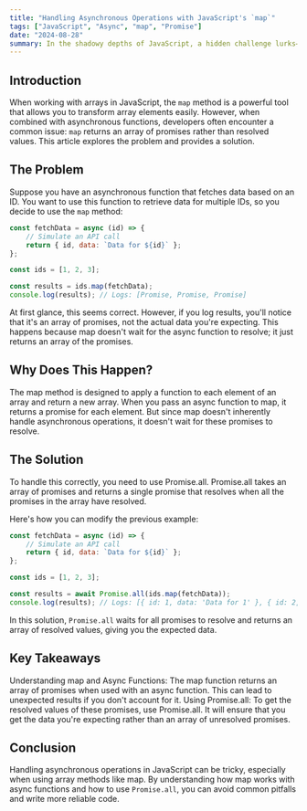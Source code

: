 ```yaml
---
title: "Handling Asynchronous Operations with JavaScript's `map`"
tags: ["JavaScript", "Async", "map", "Promise"]
date: "2024-08-28"
summary: In the shadowy depths of JavaScript, a hidden challenge lurks—map and async functions, a deceptive duo. What appears to be a simple transformation reveals an array of unfulfilled promises, leaving developers bewildered. Yet, there exists a key to unlocking their true potential: `Promise.all`, the ancient incantation that resolves this enigma and unveils the data concealed within.
---
```


## Introduction

When working with arrays in JavaScript, the `map` method is a powerful tool that allows you to transform array elements easily. However, when combined with asynchronous functions, developers often encounter a common issue: `map` returns an array of promises rather than resolved values. This article explores the problem and provides a solution.

## The Problem

Suppose you have an asynchronous function that fetches data based on an ID. You want to use this function to retrieve data for multiple IDs, so you decide to use the `map` method:

```javascript
const fetchData = async (id) => {
    // Simulate an API call
    return { id, data: `Data for ${id}` };
};

const ids = [1, 2, 3];

const results = ids.map(fetchData);
console.log(results); // Logs: [Promise, Promise, Promise]
```

At first glance, this seems correct. However, if you log results, you'll notice that it's an array of promises, not the actual data you're expecting. This happens because map doesn't wait for the async function to resolve; it just returns an array of the promises.

## Why Does This Happen?

The map method is designed to apply a function to each element of an array and return a new array. When you pass an async function to map, it returns a promise for each element. But since map doesn't inherently handle asynchronous operations, it doesn't wait for these promises to resolve.

## The Solution

To handle this correctly, you need to use Promise.all. Promise.all takes an array of promises and returns a single promise that resolves when all the promises in the array have resolved.

Here's how you can modify the previous example:

```javascript
const fetchData = async (id) => {
    // Simulate an API call
    return { id, data: `Data for ${id}` };
};

const ids = [1, 2, 3];

const results = await Promise.all(ids.map(fetchData));
console.log(results); // Logs: [{ id: 1, data: 'Data for 1' }, { id: 2, data: 'Data for 2' }, { id: 3, data: 'Data for 3' }]
```

In this solution, `Promise.all` waits for all promises to resolve and returns an array of resolved values, giving you the expected data.

## Key Takeaways

Understanding map and Async Functions: The map function returns an array of promises when used with an async function. This can lead to unexpected results if you don't account for it.
Using Promise.all: To get the resolved values of these promises, use Promise.all. It will ensure that you get the data you're expecting rather than an array of unresolved promises.

## Conclusion

Handling asynchronous operations in JavaScript can be tricky, especially when using array methods like map. By understanding how map works with async functions and how to use `Promise.all`, you can avoid common pitfalls and write more reliable code.